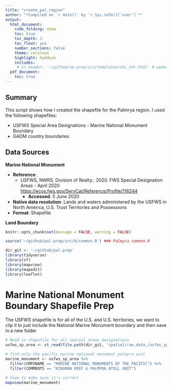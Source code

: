 ```yaml
---
title: "create_pal_region"
author: "*Compiled on `r date()` by `r Sys.info()['user']`*"
output: 
  html_document:
    code_folding: show
    toc: true
    toc_depth: 3
    toc_float: yes
    number_sections: false
    theme: cerulean
    highlight: haddock
    includes: 
     # in_header: '~/github/ne-prep/src/templates/ohi_hdr.html' # update with own header
  pdf_document:
    toc: true
---
```


## Summary

This script shows how I created the shapefile for the Palmrya region. I used the following shapefiles:  

 * USFWS Special Area Designations - Marine National Monument Boundary
 * GADM country boundaries

## Data Sources

**Marine National Monument**  

* __Reference__: 
    * USFWS, NWRS, Division of Realty:. 2020. FWS Special Designation Areas - April 2020    <https://ecos.fws.gov/ServCat/Reference/Profile/116244>
        * __Accessed__: 5 June 2020   
* __Native data resolution__: Lands and waters administered by the USFWS in North America, U.S. Trust Territories and Possessions  
* __Format__:  Shapefile  

**Land Boundary**  


```r
knitr::opts_chunk$set(message = FALSE, warning = FALSE)

source('~/github/pal-prep/src/R/common.R') ### Palmyra common.R

dir_git <- '~/github/pal-prep'
library(tidyverse)
library(sf)
library(mapview)
library(mapedit)
library(leaflet)
```


# Marine National Monument Boundary Shapefile Prep

The USFWS shapefile is for all of the U.S. and U.S. territories, we want to clip it to just include the National Marine Monument boundary and then save in a new folder  

```r
# Read in shapefile for all special areas designations
usfws_sp_area <- st_read(file.path(dir_git, 'spatial/raw_data_/usfws_special_areas'), layer = "SpecialDesignation")

# find only the pacific marine national monument palmyra unit 
marine_monument <- usfws_sp_area %>% 
  filter(CMPXNAME == "MARINE NATIONAL MONUMENTS OF THE PACIFIC") %>% 
  filter(COMMENTS == "KINGMAN REEF & PALMYRA ATOLL UNIT")

# View to make sure it's correct 
mapview(marine_monument)



```


